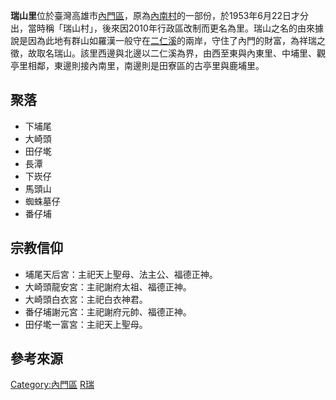 {{NoteTA
|T=zh-hant:瑞山里
|1=zh-hant:瑞山里
}}
{{ROC Village or Li Info
| Village/LiName = 瑞山
| Village/Li = 里
| City/CountyName = 高雄市
| DivName = 內門區
| OldName = 
| AreaTotal = 5.3
| Sub = 9
| HouseholdTotal = 152
| YearMonth = 
| PopTotal = 370
| Male = 208
| Female = 162
| Longitude = 
| Latitude = 
| Neighbors =[[內東里|內東里]]、[[中埔里_(內門區)|中埔里]]、[[觀亭里|觀亭里]]、[[內南里_(內門區)|內南里]]<br/>[[田寮區|田寮區]]古亭里、鹿埔里
| MapLocation = 高雄市內門區瑞山里.svg
| Head = 謝振城
| Address = 瑞山里9鄰田子墘1號
| Website =
| Photo = 
| Photo size = 170px
| Caption = 
| DataSource = *[http://cabu.kcg.gov.tw/Report/ReportTypeFile.aspx?id=92&menuid=183 高雄市政府民政局]
*[http://kh.twup.org/ 高雄市-{里}-政資訊網]
}}
'''瑞山里'''位於臺灣高雄市[[內門區|內門區]]，原為[[內南里_(內門區)|內南村]]的一部份，於1953年6月22日才分出，當時稱「瑞山村」{{r|誌}}，後來因2010年行政區改制而更名為里。瑞山之名的由來據說是因為此地有群山如羅漢一般守在[[二仁溪|二仁溪]]的兩岸，守住了內門的財富，為祥瑞之徵，故取名瑞山{{r|誌}}。該里西邊與北邊以二仁溪為界，由西至東與內東里、中埔里、觀亭里相鄰，東邊則接內南里，南邊則是田寮區的古亭里與鹿埔里{{r|內}}。

== 聚落 ==
* 下埔尾
* 大崎頭
* 田仔墘
* 長潭
* 下崁仔
* 馬頭山
* 蜘蛛墓仔
* 番仔埔

== 宗教信仰 ==
* 埔尾天后宮：主祀天上聖母、法主公、福德正神{{r|內}}。
* 大崎頭龍安宮：主祀謝府太祖、福德正神{{r|內}}。
* 大崎頭白衣宮：主祀白衣神君{{r|內}}。
* 番仔埔謝元宮：主祀謝府元帥、福德正神{{r|內}}。
* 田仔墘一富宮：主祀天上聖母{{r|內}}。

== 參考來源 ==
{{reflist|refs=
<ref name="內">{{cite book | language = zh-tw | publisher = 高雄縣內門鄉公所 | title =《內門鄉為民服務手冊》 | editor =  | isbn = |pages=106、107頁|date=2009年8月}}</ref>
<ref name="誌">{{cite book | language = zh-tw | publisher = 高雄縣內門鄉公所 | title =《內門鄉誌》 | editor =  | year =1993 |month=  | isbn = |pages=21、22頁}}</ref>
}}

{{內門區行政區劃}}

[[Category:內門區|Category:內門區]]
[[Category:內門區行政區劃|R瑞]]